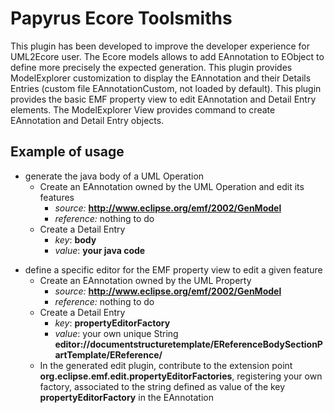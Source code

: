 =Papyrus Ecore Toolsmiths=
This plugin has been developed to improve the developer experience for UML2Ecore user.
The Ecore models allows to add EAnnotation to EObject to define more precisely the expected generation. 
This plugin provides ModelExplorer customization to display the EAnnotation and their Details Entries (custom file EAnnotationCustom, not loaded by default).
This plugin provides the basic EMF property view to edit EAnnotation and Detail Entry elements.
The ModelExplorer View provides command to create EAnnotation and Detail Entry objects.

==Example of usage==
*generate the java body of a UML Operation
** Create an EAnnotation owned by the UML Operation and edit its features
***''source:'' '''http://www.eclipse.org/emf/2002/GenModel'''
***''reference:'' nothing to do
**Create a Detail Entry
***''key'': '''body'''
***''value'': '''your java code'''

*define a specific editor for the EMF property view to edit a given feature
** Create an EAnnotation owned by the UML Property
***''source:'' '''http://www.eclipse.org/emf/2002/GenModel'''
***''reference:'' nothing to do
**Create a Detail Entry
***''key'': '''propertyEditorFactory'''
***''value'': your own unique String '''editor://documentstructuretemplate/EReferenceBodySectionPartTemplate/EReference/'''
**In the generated edit plugin, contribute to the extension point '''org.eclipse.emf.edit.propertyEditorFactories''', registering your own factory, associated to the string defined as value of the key '''propertyEditorFactory''' in the EAnnotation
 